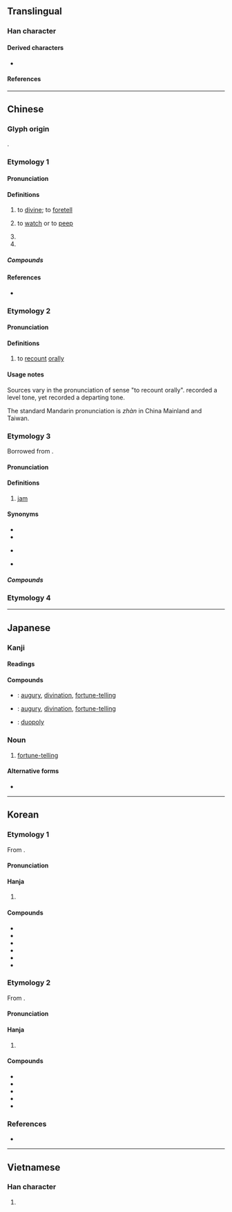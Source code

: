 {{also|佔}}
{{character info}}
==Translingual==
{{stroke order|type=animate}}

===Han character===
{{Han char|rn=25|rad=卜|as=03|sn=5|four=21600|canj=YR|ids=⿱[[卜|⺊]][[口]]}}

====Derived characters====
* {{l|mul|[[點]]([[点]], [[奌]]), [[店]], [[佔]], [[𢓕]], [[沾]], [[苫]], [[坫]], [[战]], [[粘]], [[砧]], [[拈]], [[毡]], [[鉆]]([[钻]]), [[玷]], [[貼]]([[贴]]) [[黏]]}}

====References====
{{Han ref|kx=0157.300|dkj=02780|dj=0361.190|hdz=10092.050|uh=5360}}

----

==Chinese==
{{zh-forms}}

===Glyph origin===
{{Han etym}}
{{Han compound|卜|口|ls=ic}}.

===Etymology 1===

====Pronunciation====
{{zh-pron
|m=zhān
|c=zim1
|mn=chiam
|mc=1
|oc=y,1
|cat=v
}}

====Definitions====
{{zh-hanzi}}

# to [[divine]]; to [[foretell]]
# {{lb|zh|obsolete}} to [[watch]] or to [[peep]]
# {{n-g|Variant pronunciation of sense "to recount orally" below}}
# {{surname|zh|nodot=1}}

=====Compounds=====
{{attention|zh|get rid of those that mean "occupy"}}

{{zh-der|占上游|占頭籌|占驗|占斷|占上風|占拜|占為己有|占鰲頭|占地步|占花魁|占星|占親|占人|占夢|影占|占地盤|占風使帆|占星術|侵占罪|占課|占身|占鳳|占上|占強|占地|口占|占用|寡占|占場兒|占領|占有|占射|占卦|占卜|包占|吉占|占據|占房|占有權|侵占|占候|強占|獨占鼇頭|獨占|拜占庭|早占勿藥|稍占上風|獨占花魁|獨占鰲頭|獨占資本|搶占|標占|攻占|進占|竊占|鼇頭獨占|鵲巢鳩占|鳳占|鳩占鵲巢|鰲頭獨占|陰占|聯合獨占|霸占|竊占罪}}

====References====
* {{R:yue:mfccd}}

===Etymology 2===

====Pronunciation====
{{zh-pron
|m=zhàn
|c=zim3
|mn=chiàm
|mc=2
|oc=n,2
|cat=v
}}

====Definitions====
{{zh-hanzi}}

# to [[recount]] [[orally]]

====Usage notes====
Sources vary in the pronunciation of sense "to recount orally". ''{{w|Zhengzitong}}'' recorded a level tone, yet ''{{w|Zihui}}'' recorded a departing tone.

The standard Mandarin pronunciation is ''zhàn'' in China Mainland and Taiwan.

===Etymology 3===
Borrowed from {{bor|zh|en|jam}}.

====Pronunciation====
{{zh-pron
|c=zim1,zem1
|cat=n
}}

====Definitions====
{{zh-hanzi}}

# {{lb|zh|Cantonese}} [[jam]] {{gloss|type of fruit preserve}}

====Synonyms====
* {{zh-l|果醬}}
* {{zh-l|果子醬}}
* {{q|Cantonese}} {{zh-l|果占}}
* {{q|Min Nan}} {{zh-l|苒}}

=====Compounds=====
{{zh-der|果占}}

===Etymology 4===
{{zh-see|佔}}

{{zh-cat|Beginning}}

----

==Japanese==

===Kanji===
{{ja-kanji|grade=c|rs=卜03}}

====Readings====
{{ja-readings
|goon=せん<せん<せむ
|kanon=せん<せん<せむ
|kun=し-める, うらな-う<うらな-ふ, うら-
}}

====Compounds====
{{der-top|Compounds}}
* {{ja-r|占%卜|せん%ぼく}}: [[augury]], [[divination]], [[fortune-telling]]
* {{ja-r|卜%占|ぼく%せん}}: [[augury]], [[divination]], [[fortune-telling]]
* {{ja-r|複%占|ふく%せん}}: [[duopoly]]
{{der-bottom}}

===Noun===
{{ja-kanjitab|うら|yomi=k}}

{{ja-noun|うら}}

# {{lb|ja|archaic|sort=うら}} [[fortune-telling]]

====Alternative forms====
* {{l|ja|卜}}

----

==Korean==

===Etymology 1===
From {{der|ko|ltc|sort=점|-}} {{ltc-l|占|id=2}}.

{{collapse|
* {{hanja-dongguk|졈〮|cyém}}
|Historical readings
|bg=#FFFFFF}}

====Pronunciation====
{{ko-hanja-pron|점}}

====Hanja====
{{ko-hanja-search}}
{{ko-hanja|차지하다|차지할|점}}

# {{hanja form of|점|to [[hold]]; to [[occupy]]}}

====Compounds====
{{der-top3|Compounds}}
* {{ko-l|점거|占據}}
* {{ko-l|점득|占得}}
* {{ko-l|점령|占領}}
* {{ko-l|점유|占有}}
* {{ko-l|독점|獨占}}
* {{ko-l|매점|買占}}
{{der-bottom}}

===Etymology 2===
From {{der|ko|ltc|sort=점|-}} {{ltc-l|占|id=1}}.

{{collapse|
* {{hanja-dongguk|졈|cyem}}
* {{hanja-hunmong|졈|cyem|雜語#하22A|hun=졈복〮 졈}}
* {{hanja-sinjeung|졈|cyem|hun=졈과 졈}}
|Historical readings
|bg=#FFFFFF}}

====Pronunciation====
{{ko-hanja-pron|점}}

====Hanja====
{{ko-hanja|점치다|점칠|점}}

# {{hanja form of|점|to [[augur#Verb|augur]]; to [[divine#Verb|divine]]}}

====Compounds====
{{der-top3|Compounds}}
* {{ko-l|점괘|占卦}}
* {{ko-l|점서|占書}}
* {{ko-l|점서|占筮}}
* {{ko-l|점술|占術}}
* {{ko-l|점성술|占星術}}
{{der-bottom}}

===References===
* {{R:hanjadoc|982}}

----

==Vietnamese==

===Han character===
{{vi-readings|reading=[[Chiêm]], [[chăm]], [[chàm]], [[chễm]], [[chím]], [[chiếm]], [[giếm]], [[chầm]], [[chằm]], [[chem]], [[coi]], [[xem]]|rs=卜03}}

# {{rfdef|vi|sort=卜03}}